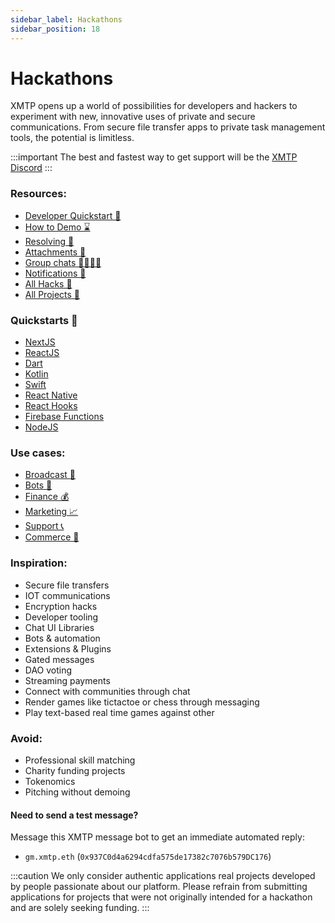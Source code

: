 ```yaml
---
sidebar_label: Hackathons
sidebar_position: 18
---
```



# Hackathons

XMTP opens up a world of possibilities for developers and hackers to experiment with new, innovative uses of private and secure communications. From secure file transfer apps to private task management tools, the potential is limitless.

:::important
The best and fastest way to get support will be the [XMTP Discord](https://discord.com/invite/xmtp)
:::

### Resources:

- [Developer Quickstart 🏁](/docs/developer-quickstart)
- [How to Demo ⌛️](https://xmtplabs.notion.site/How-to-demo-b0010fa1ec8c4e159770d2022e185a28)
- [Resolving 🔑](/docs/tutorials/identity-resolution)
- [Attachments 📸](/docs/build/attachments)
- [Group chats 👩‍👩‍👧‍👦](/docs/build/group-chats)
- [Notifications 🔔](/docs/build/notifications)
- [All Hacks 📖](https://xmtplabs.notion.site/a769d036fda24957ac4a58dc64d6daf8?v=237b9944eabe4ac4bef00a2a87decf0e&pvs=4)
- [All Projects 📖](https://xmtplabs.notion.site/a769d036fda24957ac4a58dc64d6daf8?v=144c073b420e499ab60e81afa5204c84&pvs=4)

### Quickstarts 🏁

- [NextJS](https://github.com/fabriguespe/xmtp-quickstart-nextjs)
- [ReactJS](https://github.com/fabriguespe/xmtp-quickstart-reactjs)
- [Dart](https://github.com/xmtp/xmtp-android)
- [Kotlin](https://github.com/xmtp/xmtp-flutter)
- [Swift](https://github.com/xmtp/xmtp-ios)
- [React Native](https://github.com/fabriguespe/xmtp-react-native-quickstart)
- [React Hooks](https://github.com/fabriguespe/xmtp-hooks-quickstart)
- [Firebase Functions](https://github.com/fabriguespe/xmtp-firebase-functions)
- [NodeJS](https://github.com/fabriguespe/xmtp-quickstart-node)

### Use cases:

- [Broadcast 📣](/docs/tutorials/broadcast)
- [Bots 🤖](/docs/tutorials/bots)
- [Finance 💰](/docs/use-cases/finance)
- [Marketing 📈](/docs/use-cases/marketing)
- [Support 📞](/docs/use-cases/support)
- [Commerce 🛒](/docs/use-cases/commerce)

### Inspiration:

- Secure file transfers
- IOT communications
- Encryption hacks
- Developer tooling
- Chat UI Libraries
- Bots & automation
- Extensions & Plugins
- Gated messages
- DAO voting
- Streaming payments
- Connect with communities through chat
- Render games like tictactoe or chess through messaging
- Play text-based real time games against other

### Avoid:

- Professional skill matching
- Charity funding projects
- Tokenomics
- Pitching without demoing

#### Need to send a test message?

Message this XMTP message bot to get an immediate automated reply:

- `gm.xmtp.eth` (`0x937C0d4a6294cdfa575de17382c7076b579DC176`)

:::caution We only consider authentic applications
real projects developed by people passionate about our platform. Please
refrain from submitting applications for projects that were not originally
intended for a hackathon and are solely seeking funding.
:::
